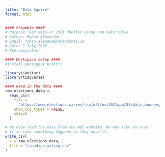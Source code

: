 ```yaml
---
title: "Data Aquire"
format: html
---
```


```r
#### Preamble ####
# Purpose: Get data on 2021 shelter usage and make table
# Author: Rohan Alexander
# Email: rohan.alexander@utoronto.ca
# Date: 1 July 2022
# Prerequisites: -

#### Workspace setup ####
#install.packages("knitr")

library(janitor)
library(tidyverse)
```

```r
#### Read in the data ####
raw_elections_data <-
  read_csv(
    file = 
      "https://www.elections.ca/res/rep/off/ovr2021app/53/data_donnees/table_tableau11.csv",
    show_col_types = FALSE,
    skip=0
  )

# We have read the data from the AEC website. We may like to save
# it in case something happens or they move it.
write_csv(
  x = raw_elections_data,
  file = "canadian_voting.csv"
)
```


